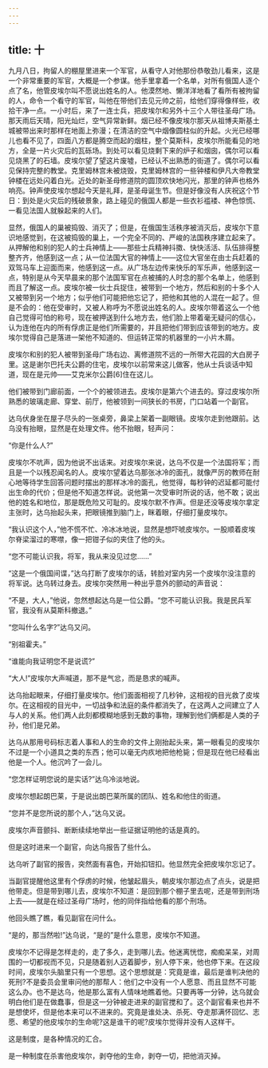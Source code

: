 ```yaml
---
---
---
```

title: 十
---




九月八日，拘留人的棚屋里进来一个军官，从看守人对他那份恭敬劲儿看来，这是一个非常重要的军官，大概是一个参谋。他手里拿着一个名单，对所有俄国人逐个点了名，他管皮埃尔叫不愿说出姓名的人。他漠然地、懒洋洋地看了看所有被拘留的人，命令一个看守的军官，叫他在带他们去见元帅之前，给他们穿得像样些，收拾干净一点。一小时后，来了一连士兵，把皮埃尔和另外十三个人带往圣母广场。那天雨后天晴，阳光灿烂，空气异常新鲜。烟已经不像皮埃尔那天从祖博夫斯基土城被带出来时那样在地面上弥漫；在清洁的空气中烟像圆柱似的升起。火光已经哪儿也看不见了，四面八方都是腾空而起的烟柱，整个莫斯科，皮埃尔所能看见的地方，全是一片火灾后的瓦砾场。到处可以看见烧剩下来的炉子和烟囱，偶尔可以看见烧黑了的石墙。皮埃尔望了望这片废墟，已经认不出熟悉的街道了。偶尔可以看见保持完整的教堂。克里姆林宫未被烧毁，克里姆林宫的一些钟楼和伊凡大帝教堂钟楼在远处闪着白光。近处的新圣母修道院的圆顶欢快地闪光，那里的钟声也格外响亮。钟声使皮埃尔想起今天是礼拜，是圣母诞生节。但是好像没有人庆祝这个节日：到处是火灾后的残破景象，路上碰见的俄国人都是一些衣衫褴褛、神色惊慌、一看见法国人就躲起来的人们。

显然，俄国人的巢被捣毁、消灭了；但是，在俄国生活秩序被消灭后，皮埃尔下意识地感觉到，在这被捣毁的巢上，一个完全不同的、严峻的法国秩序建立起来了。从押解他和别的犯人的士兵神情上——那些士兵精神抖擞、快快活活、队伍排得整整齐齐，他感到这一点；从一位法国大官的神情上——这位大官坐在由士兵赶着的双驾马车上迎面而来，他感到这一点。从广场左边传来快乐的军乐声，他感到这一点，特别是从今天早晨来的那个法国军官在点被捕的人时念的那个名单上，他感到而且了解这一点。皮埃尔被一伙士兵捉住，被带到一个地方，然后和别的十多个人又被带到另一个地方；似乎他们可能把他忘记了，把他和其他的人混在一起了。但是不会的：他在受审时，又被人称呼为不愿说出姓名的人。皮埃尔带着这么一个他自己觉得可怕的称号，现在被押送到什么地方去，他们脸上带着毫无疑问的信心，认为连他在内的所有俘虏正是他们所需要的，并且把他们带到应该带到的地方。皮埃尔觉得自己是落进一架他不知道的、但运转正常的机器里的一小片木屑。

皮埃尔和别的犯人被带到圣母广场右边、离修道院不远的一所带大花园的大白房子里。这是谢尔巴托夫公爵的住宅，皮埃尔以前常来这儿做客，他从士兵谈话中知道，现在是元帅——艾克米尔公爵[6]住在这儿。

他们被带到门廊前面，一个个的被领进去。皮埃尔是第六个进去的。穿过皮埃尔所熟悉的玻璃走廊、穿堂、前厅，他被领到一间狭长的书房，门口站着一个副官。

达乌伏身坐在屋子尽头的一张桌旁，鼻梁上架着一副眼镜。皮埃尔走到他跟前。达乌没有抬眼，显然是在处理文件。他不抬眼，轻声问：

“你是什么人?”

皮埃尔不吭声，因为他说不出话来。对皮埃尔来说，达乌不仅是一个法国将军；而且是一个以残忍闻名的人。皮埃尔望着达乌那张冰冷的面孔，就像严厉的教师在耐心地等待学生回答问题时摆出的那样冰冷的面孔，他觉得，每秒钟的迟延都可能付出生命的代价；但是他不知道怎样说。说他第一次受审时所说的话，他不敢；说出他的姓名和地位，那是既危险又可耻的。皮埃尔默不作声。但是还没等皮埃尔拿定主张时，达乌抬起头来，把眼镜推到脑门上，眯着眼，仔细打量皮埃尔。

“我认识这个人，”他不慌不忙、冷冰冰地说，显然是想吓唬皮埃尔。一股顺着皮埃尔脊梁溜过的寒噤，像一把钳子似的夹住了他的头。

“您不可能认识我，将军，我从来没见过您……”

“这是一个俄国间谍，”达乌打断了皮埃尔的话，转脸对室内另一个皮埃尔没注意的将军说。达乌转过身去。皮埃尔突然用一种出乎意外的颤动的声音说：

“不是，大人，”他说，忽然想起达乌是一位公爵。“您不可能认识我。我是民兵军官，我没有从莫斯科撤退。”

“您叫什么名字?”达乌又问。

“别祖霍夫。”

“谁能向我证明您不是说谎?”

“大人!”皮埃尔大声喊道，那不是气忿，而是恳求的喊声。

达乌抬起眼来，仔细打量皮埃尔。他们面面相视了几秒钟，这相视的目光救了皮埃尔。在这相视的目光中，一切战争和法庭的条件都消失了，在这两人之间建立了人与人的关系。他们两人此刻都模糊地感到无数的事物，理解到他们俩都是人类的子孙，他们是兄弟。

达乌从那用号码标志着人事和人的生命的文件上刚抬起头来，第一眼看见的皮埃尔不过是一个小道具之类的东西；他可以毫无内疚地把他枪毙；但是现在他已经看出他是一个人。他沉吟了一会儿。

“您怎样证明您说的是实话?”达乌冷淡地说。

皮埃尔想起朗巴莱，于是说出朗巴莱所属的团队、姓名和他住的街道。

“您并不是您所说的那个人，”达乌又说。

皮埃尔声音颤抖、断断续续地举出一些证据证明他的话是真的。

但是这时进来一个副官，向达乌报告了些什么。

达乌听了副官的报告，突然面有喜色，开始扣钮扣。他显然完全把皮埃尔忘记了。

当副官提醒他这里有个俘虏的时候，他皱起眉头，朝皮埃尔那边点了点头，说是把他带走。但是带到哪儿去，皮埃尔不知道：是回到那个棚子里去呢，还是带到刑场上去——就是在经过圣母广场时，他的同伴指给他看的那个刑场。

他回头瞧了瞧，看见副官在问什么。

“是的，那当然啦!”达乌说，“是的”是什么意思，皮埃尔不知道。

皮埃尔不记得是怎样走的，走了多久，走到哪儿去。他迷离恍惚，痴痴呆呆，对周围的一切都视而不见，只是随着别人迈着脚步，别人停下来，他也停下来。在这段时间，皮埃尔头脑里只有一个思想。这个思想就是：究竟是谁，最后是谁判决他的死刑?不是委员会里审问他的那帮人：他们之中没有一个人愿意、而且显然不可能这么办。也不是达乌，他是那么富有人情味地瞧着他。只要再等一分钟，达乌就会明白他们是在做蠢事，但是这一分钟被走进来的副官搅和了。这个副官看来也并不是想使坏，但是他本来可以不进来的。究竟是谁处决、杀死、夺走那满怀回忆、志愿、希望的他皮埃尔的生命呢?这是谁干的呢?皮埃尔觉得并没有人这样干。

这是制度，是各种情况的汇合。

是一种制度在杀害他皮埃尔，剥夺他的生命，剥夺一切，把他消灭掉。